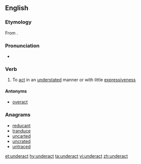 ==English==

===Etymology===
From {{prefix|under|act|lang=en}}.

===Pronunciation===
* {{rhymes|ækt|lang=en}}

===Verb===
{{en-verb}}

# To [[act]] in an [[understated]] manner or with little [[expressiveness]]

====Antonyms====
* [[overact]]

===Anagrams===
* [[reducant#English|reducant]]
* [[tranduce#English|tranduce]]
* [[uncarted#English|uncarted]]
* [[uncrated#English|uncrated]]
* [[untraced#English|untraced]]

[[et:underact]]
[[hy:underact]]
[[ta:underact]]
[[vi:underact]]
[[zh:underact]]